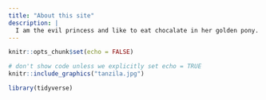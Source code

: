 ```yaml
---
title: "About this site"
description: |
  I am the evil princess and like to eat chocalate in her golden pony. I like to agonize other people cause my actual name is Torture Sultana.
---
```


```r
knitr::opts_chunk$set(echo = FALSE)
```


```r
# don't show code unless we explicitly set echo = TRUE
knitr::include_graphics("tanzila.jpg")

library(tidyverse)
```